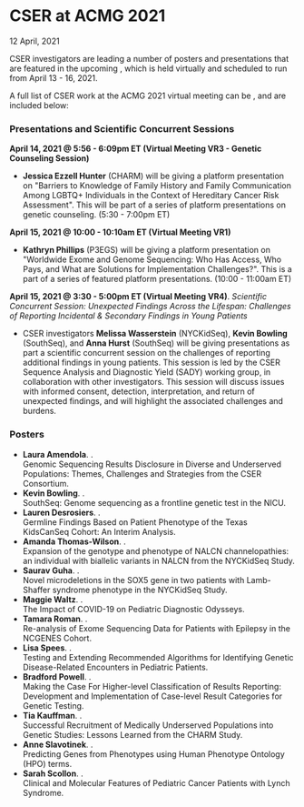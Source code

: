 
<BreadcrumbsNews />

# CSER at ACMG 2021

<Subheader>12 April, 2021</Subheader>

CSER investigators are leading a number of posters and presentations that are featured in the upcoming <Link label="American College of Medical Genetics and Genomics (ACMG) Annual Cinical Genetics Meeting 2021" url="https://www.acmgmeeting.net/acmg2021/Public/mainhall.aspx" />, which is held virtually and scheduled to run from April 13 - 16, 2021.

A full list of CSER work at the ACMG 2021 virtual meeting can be <Link label="found online here in Google Doc format for easy reference" url="https://docs.google.com/document/d/1w2b1RhIIpxFCUMUeWJzhMrje5VLgqpaU2VQ1rXrcI0s/edit?usp=sharing" />, and are included below:

### Presentations and Scientific Concurrent Sessions

**April 14, 2021 @ 5:56 - 6:09pm ET (Virtual Meeting VR3 - Genetic Counseling Session)**

- **Jessica Ezzell Hunter** (CHARM) will be giving a platform presentation on "Barriers to Knowledge of Family History and Family Communication Among LGBTQ+ Individuals in the Context of Hereditary Cancer Risk Assessment". This will be part of a series of platform presentations on genetic counseling. <NBS>(5:30 - 7:00pm ET)</NBS>

**April 15, 2021 @ 10:00 - 10:10am ET (Virtual Meeting VR1)**

- **Kathryn Phillips** (P3EGS) will be giving a platform presentation on "Worldwide Exome and Genome Sequencing: Who Has Access, Who Pays, and What are Solutions for Implementation Challenges?". This is a part of a series of featured platform presentations. <NBS>(10:00 - 11:00am ET)</NBS>

**April 15, 2021 @ 3:30 - 5:00pm ET (Virtual Meeting VR4)**. *Scientific Concurrent Session: Unexpected Findings Across the Lifespan: Challenges of Reporting Incidental &amp; Secondary Findings in Young Patients*

- CSER investigators **Melissa Wasserstein** (NYCKidSeq), **Kevin Bowling** (SouthSeq), and **Anna Hurst** (SouthSeq) will be giving presentations as part a scientific concurrent session on the challenges of reporting additional findings in young patients. This session is led by the CSER Sequence Analysis and Diagnostic Yield (SADY) working group, in collaboration with other investigators. This session will discuss issues with informed consent, detection, interpretation, and return of unexpected findings, and will highlight the associated challenges and burdens.

### Posters

- **Laura Amendola**. <Link label="eP317" url="https://acmg.planion.com/Web.User/AbstractDet?ACCOUNT=ACMG&amp;ABSID=10477&amp;CONF=AM21&amp;ssoOverride=OFF&amp;CKEY="/>.\
Genomic Sequencing Results Disclosure in Diverse and Underserved Populations: Themes, Challenges and Strategies from the CSER Consortium.
- **Kevin Bowling**. <Link label="eP177" url="https://acmg.planion.com/Web.User/AbstractDet?ACCOUNT=ACMG&amp;ABSID=10771&amp;CONF=AM21&amp;ssoOverride=OFF&amp;CKEY="/>.\
SouthSeq: Genome sequencing as a frontline genetic test in the NICU.
- **Lauren Desrosiers**. <Link label="eP064" url="https://acmg.planion.com/Web.User/AbstractDet?ACCOUNT=ACMG&amp;ABSID=10778&amp;CONF=AM21&amp;ssoOverride=OFF&amp;CKEY="/>.\
Germline Findings Based on Patient Phenotype of the Texas KidsCanSeq Cohort: An Interim Analysis.
- **Amanda Thomas-Wilson**. <Link label="eP409" url="https://acmg.planion.com/Web.User/AbstractDet?ACCOUNT=ACMG&amp;ABSID=11052&amp;CONF=AM21&amp;ssoOverride=OFF&amp;CKEY="/>.\
Expansion of the genotype and phenotype of NALCN channelopathies: an individual with biallelic variants in NALCN from the NYCKidSeq Study.
- **Saurav Guha**. <Link label="eP354" url="https://acmg.planion.com/Web.User/AbstractDet?ACCOUNT=ACMG&amp;ABSID=10597&amp;CONF=AM21&amp;ssoOverride=OFF&amp;CKEY="/>.\
Novel microdeletions in the SOX5 gene in two patients with Lamb-Shaffer syndrome phenotype in the NYCKidSeq Study.
- **Maggie Waltz**. <Link label="eP466" url="https://acmg.planion.com/Web.User/AbstractDet?ACCOUNT=ACMG&amp;ABSID=11021&amp;CONF=AM21&amp;ssoOverride=OFF&amp;CKEY="/>.\
The Impact of COVID-19 on Pediatric Diagnostic Odysseys.
- **Tamara Roman**. <Link label="eP404" url="https://acmg.planion.com/Web.User/AbstractDet?ACCOUNT=ACMG&amp;ABSID=10997&amp;CONF=AM21&amp;ssoOverride=OFF&amp;CKEY="/>.\
Re-analysis of Exome Sequencing Data for Patients with Epilepsy in the NCGENES Cohort.
- **Lisa Spees**. <Link label="eP530" url="https://acmg.planion.com/Web.User/AbstractDet?ACCOUNT=ACMG&amp;ABSID=10767&amp;CONF=AM21&amp;ssoOverride=OFF&amp;CKEY="/>.\
Testing and Extending Recommended Algorithms for Identifying Genetic Disease-Related Encounters in Pediatric Patients.
- **Bradford Powell**. <Link label="eP398" url="https://acmg.planion.com/Web.User/AbstractDet?ACCOUNT=ACMG&amp;ABSID=10951&amp;CONF=AM21&amp;ssoOverride=OFF&amp;CKEY="/>.\
Making the Case For Higher-level Classification of Results Reporting: Development and Implementation of Case-level Result Categories for Genetic Testing.
- **Tia Kauffman**. <Link label="eP517" url="https://acmg.planion.com/Web.User/AbstractDet?ACCOUNT=ACMG&amp;ABSID=10522&amp;CONF=AM21&amp;ssoOverride=OFF&amp;CKEY="/>.\
Successful Recruitment of Medically Underserved Populations into Genetic Studies: Lessons Learned from the CHARM Study.
- **Anne Slavotinek**. <Link label="eP233" url="https://acmg.planion.com/Web.User/AbstractDet?ACCOUNT=ACMG&amp;ABSID=10965&amp;CONF=AM21&amp;ssoOverride=OFF&amp;CKEY="/>.\
Predicting Genes from Phenotypes using Human Phenotype Ontology (HPO) terms.
- **Sarah Scollon**. <Link label="eP070" url="https://acmg.planion.com/Web.User/AbstractDet?ACCOUNT=ACMG&amp;ABSID=10835&amp;CONF=AM21&amp;ssoOverride=OFF&amp;CKEY="/>.\
Clinical and Molecular Features of Pediatric Cancer Patients with Lynch Syndrome.
